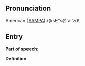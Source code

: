 == Pronunciation ==

American ([[SAMPA]]):\{ksE"s@`aI'zd\

== Entry ==

'''Part of speech''': 

'''Definition''':

{{stub}}
